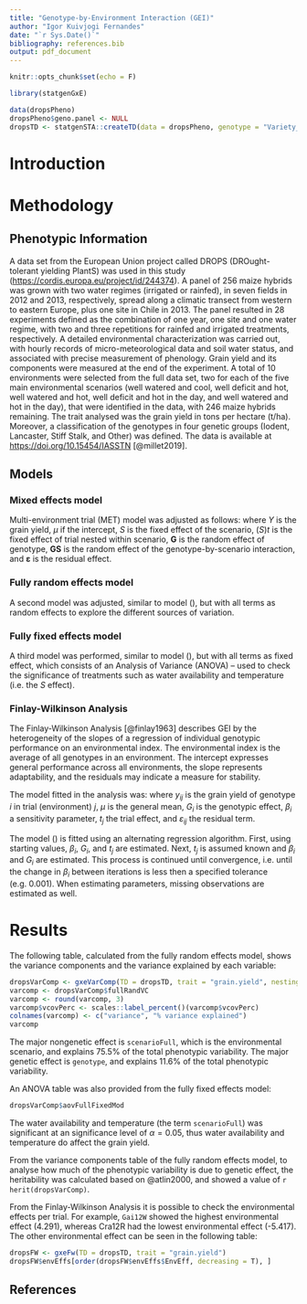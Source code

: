 ```yaml
---
title: "Genotype-by-Environment Interaction (GEI)"
author: "Igor Kuivjogi Fernandes"
date: "`r Sys.Date()`"
bibliography: references.bib
output: pdf_document
---
```


```r
knitr::opts_chunk$set(echo = F)

library(statgenGxE)

data(dropsPheno)
dropsPheno$geno.panel <- NULL
dropsTD <- statgenSTA::createTD(data = dropsPheno, genotype = "Variety_ID", trial = "Experiment")
```

# Introduction

# Methodology

## Phenotypic Information

A data set from the European Union project called DROPS (DROught-tolerant yielding PlantS) was used in this study (<https://cordis.europa.eu/project/id/244374>). A panel of 256 maize hybrids was grown with two water regimes (irrigated or rainfed), in seven fields in 2012 and 2013, respectively, spread along a climatic transect from western to eastern Europe, plus one site in Chile in 2013. The panel resulted in 28 experiments defined as the combination of one year, one site and one water regime, with two and three repetitions for rainfed and irrigated treatments, respectively. A detailed environmental characterization was carried out, with hourly records of micro-meteorological data and soil water status, and associated with precise measurement of phenology. Grain yield and its components were measured at the end of the experiment. A total of 10 environments were selected from the full data set, two for each of the five main environmental scenarios (well watered and cool, well deficit and hot, well watered and hot, well deficit and hot in the day, and well watered and hot in the day), that were identified in the data, with 246 maize hybrids remaining. The trait analysed was the grain yield in tons per hectare (t/ha). Moreover, a classification of the genotypes in four genetic groups (Iodent, Lancaster, Stiff Stalk, and Other) was defined. The data is available at <https://doi.org/10.15454/IASSTN> [@millet2019].

## Models
### Mixed effects model
<!-- grain.yield ~ scenarioFull + scenarioFull:trial + (1 | genotype) + (1 | genotype:scenarioFull) -->
Multi-environment trial (MET) model was adjusted as follows:
\begin{align} \label{mod1}
  y = \mu + S + (S)t + \mathbf{G} + \mathbf{GS} + \mathbf{\varepsilon}
\end{align}
where $Y$ is the grain yield, $\mu$ if the intercept, $S$ is the fixed effect of the scenario, $(S)t$ is the fixed effect of trial nested within scenario, $\mathbf{G}$ is the random effect of genotype, $\mathbf{GS}$ is the random effect of the genotype-by-scenario interaction, and $\mathbf{\varepsilon}$ is the residual effect.

### Fully random effects model
A second model was adjusted, similar to model (\ref{mod1}), but with all terms as random effects to explore the different sources of variation. 

### Fully fixed effects model
A third model was performed, similar to model (\ref{mod1}), but with all terms as fixed effect, which consists of an Analysis of Variance (ANOVA) -- used to check the significance of treatments such as water availability and temperature (i.e. the $S$ effect).

### Finlay-Wilkinson Analysis
The Finlay-Wilkinson Analysis [@finlay1963] describes GEI by the heterogeneity of the slopes of a regression of individual genotypic performance on an environmental index. The environmental index is the average of all genotypes in an environment. The intercept expresses general performance across all environments, the slope represents adaptability, and the residuals may indicate a measure for stability.

The model fitted in the analysis was:
\begin{align} \label{finlay}
  y_{ij} = \mu + G_i + \beta_i t_j + \varepsilon_{ij}
\end{align}
where $y_{ij}$ is the grain yield of genotype $i$ in trial (environment) $j$, $\mu$ is the general mean, $G_i$ is the genotypic effect, $\beta_i$ a sensitivity parameter, $t_j$ the trial effect, and $\varepsilon_{ij}$ the residual term.

The model (\ref{finlay}) is fitted using an alternating regression algorithm. First, using starting values, $\beta_i$, $G_i$, and $t_j$ are estimated. Next, $t_j$ is assumed known and $\beta_i$ and $G_i$ are estimated. This process is continued until convergence, i.e. until the change in $\beta_i$ between iterations is less then a specified tolerance (e.g. 0.001). When estimating parameters, missing observations are estimated as well.

# Results

<!-- question 3: How much of the variance is explained by each variable? -->

The following table, calculated from the fully random effects model, shows the variance components and the variance explained by each variable:

```r
dropsVarComp <- gxeVarComp(TD = dropsTD, trait = "grain.yield", nestingFactor = "scenarioFull")
varcomp <- dropsVarComp$fullRandVC
varcomp <- round(varcomp, 3)
varcomp$vcovPerc <- scales::label_percent()(varcomp$vcovPerc)
colnames(varcomp) <- c("variance", "% variance explained")
varcomp
```

<!-- question 1: What are the major genetic and nongenetic factors that are affecting the phenotypic variance? -->

The major nongenetic effect is `scenarioFull`, which is the environmental scenario, and explains 75.5% of the total phenotypic variability. The major genetic effect is `genotype`, and explains 11.6% of the total phenotypic variability.

An ANOVA table was also provided from the fully fixed effects model:

```r
dropsVarComp$aovFullFixedMod
```

<!-- question 2: What is the effect of water availability and temperature on the variation of grain yield? -->

The water availability and temperature (the term `scenarioFull`) was significant at an significance level of $\alpha = 0.05$, thus water availability and temperature do affect the grain yield.

<!-- question 4: What is the heritability of grain yield in this study? -->

From the variance components table of the fully random effects model, to analyse how much of the phenotypic variability is due to genetic effect, the heritability was calculated based on @atlin2000, and showed a value of `r herit(dropsVarComp)`.


<!-- question 5: Which environments have the highest and lowest environmental effects? -->

From the Finlay-Wilkinson Analysis it is possible to check the environmental effects per trial. For example, `Gai12W` showed the highest environmental effect (4.291), whereas Cra12R had the lowest environmental effect (-5.417). The other environmental effect can be seen in the following table: 
```r
dropsFW <- gxeFw(TD = dropsTD, trait = "grain.yield")
dropsFW$envEffs[order(dropsFW$envEffs$EnvEff, decreasing = T), ]
```


## References

